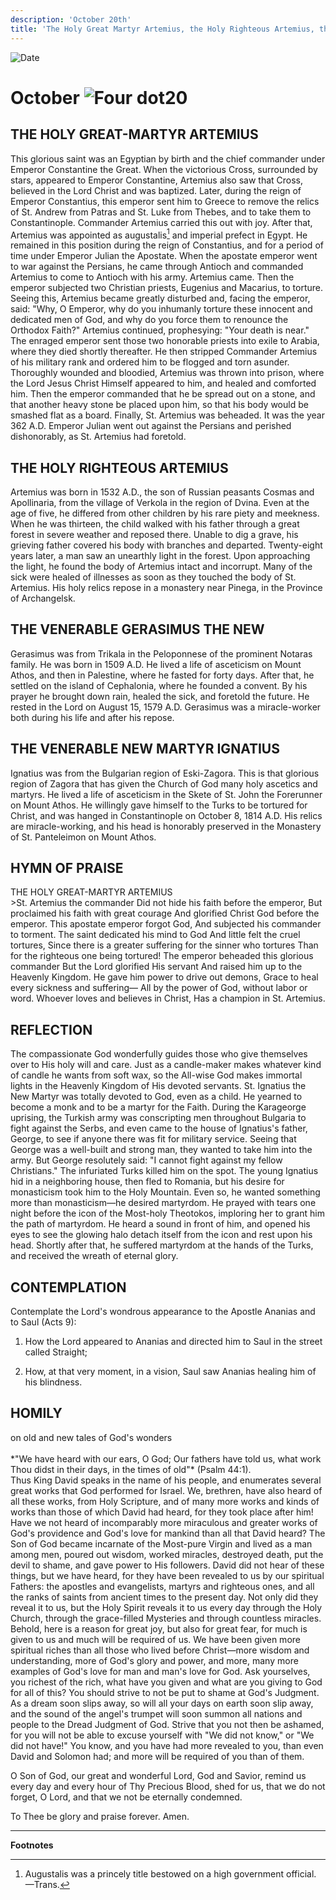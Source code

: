 ```yaml
---
description: 'October 20th'
title: 'The Holy Great Martyr Artemius, the Holy Righteous Artemius, the Venerable Gerasimus the New, the Venerable New Martyr Ignatius'
---
```


<CustomPaginator />
<RunningHead />

<Image src="/title-imprint.png" height={68} width={50} alt="Date" className="title-imprint"/>

# <div id="date">October <Image className="four-dot" src="/four-dot.png" height={15} width={15} alt="Four dot" />20</div>

## THE HOLY GREAT-MARTYR ARTEMIUS

This glorious saint was an Egyptian by birth and the chief commander under Emperor Constantine the Great. When the victorious Cross, surrounded by stars, appeared to Emperor Constantine, Artemius also saw that Cross, believed in the Lord Christ and was baptized. Later, during the reign of Emperor Constantius, this emperor sent him to Greece to remove the relics of St. Andrew from Patras and St. Luke from Thebes, and to take them to Constantinople. Commander Artemius carried this out with joy. After that, Artemius was appointed as augustalis[^1] and imperial prefect in Egypt. He remained in this position during the reign of Constantius, and for a period of time under Emperor Julian the Apostate. When the apostate emperor went to war against the Persians, he came through Antioch and commanded Artemius to come to Antioch with his army. Artemius came. Then the emperor subjected two Christian priests, Eugenius and Macarius, to torture. Seeing this, Artemius became greatly disturbed and, facing the emperor, said: "Why, O Emperor, why do you inhumanly torture these innocent and dedicated men of God, and why do you force them to renounce the Orthodox Faith?" Artemius continued, prophesying: "Your death is near." The enraged emperor sent those two honorable priests into exile to Arabia, where they died shortly thereafter. He then stripped Commander Artemius of his military rank and ordered him to be flogged and torn asunder. Thoroughly wounded and bloodied, Artemius was thrown into prison, where the Lord Jesus Christ Himself appeared to him, and healed and comforted him. Then the emperor commanded that he be spread out on a stone, and that another heavy stone be placed upon him, so that his body would be smashed flat as a board. Finally, St. Artemius was beheaded. It was the year 362 A.D. Emperor Julian went out against the Persians and perished dishonorably, as St. Artemius had foretold.

## THE HOLY RIGHTEOUS ARTEMIUS

Artemius was born in 1532 A.D., the son of Russian peasants Cosmas and Apollinaria, from the village of Verkola in the region of Dvina. Even at the age of five, he differed from other children by his rare piety and meekness. When he was thirteen, the child walked with his father through a great forest in severe weather and reposed there. Unable to dig a grave, his grieving father covered his body with branches and departed. Twenty-eight years later, a man saw an unearthly light in the forest. Upon approaching the light, he found the body of Artemius intact and incorrupt. Many of the sick were healed of illnesses as soon as they touched the body of St. Artemius. His holy relics repose in a monastery near Pinega, in the Province of Archangelsk.

## THE VENERABLE GERASIMUS THE NEW

Gerasimus was from Trikala in the Peloponnese of the prominent Notaras family. He was born in 1509 A.D. He lived a life of asceticism on Mount Athos, and then in Palestine, where he fasted for forty days. After that, he settled on the island of Cephalonia, where he founded a convent. By his prayer he brought down rain, healed the sick, and foretold the future. He rested in the Lord on August 15, 1579 A.D. Gerasimus was a miracle-worker both during his life and after his repose.

## THE VENERABLE NEW MARTYR IGNATIUS

Ignatius was from the Bulgarian region of Eski-Zagora. This is that glorious region of Zagora that has given the Church of God many holy ascetics and martyrs. He lived a life of asceticism in the Skete of St. John the Forerunner on Mount Athos. He willingly gave himself to the Turks to be tortured for Christ, and was hanged in Constantinople on October 8, 1814 A.D. His relics are miracle-working, and his head is honorably preserved in the Monastery of St. Panteleimon on Mount Athos.


## HYMN OF PRAISE
<div style={{textAlign:'center', color:'crimson', fontWeight:'bold'}}>
THE HOLY GREAT-MARTYR ARTEMIUS
</div>
>St. Artemius the commander  
Did not hide his faith before the emperor,  
But proclaimed his faith with great courage  
And glorified Christ God before the emperor.  
This apostate emperor forgot God,  
And subjected his commander to torment.  
The saint dedicated his mind to God  
And little felt the cruel tortures,  
Since there is a greater suffering for the sinner who tortures  
Than for the righteous one being tortured!  
The emperor beheaded this glorious commander  
But the Lord glorified His servant  
And raised him up to the Heavenly Kingdom.  
He gave him power to drive out demons,  
Grace to heal every sickness and suffering—  
All by the power of God, without labor or word.  
Whoever loves and believes in Christ,  
Has a champion in St. Artemius.  


## REFLECTION

The compassionate God wonderfully guides those who give themselves over to His holy will and care. Just as a candle-maker makes whatever kind of candle he wants from soft wax, so the All-wise God makes immortal lights in the Heavenly Kingdom of His devoted servants. St. Ignatius the New Martyr was totally devoted to God, even as a child. He yearned to become a monk and to be a martyr for the Faith. During the Karageorge uprising, the Turkish army was conscripting men throughout Bulgaria to fight against the Serbs, and even came to the house of Ignatius's father, George, to see if anyone there was fit for military service. Seeing that George was a well-built and strong man, they wanted to take him into the army. But George resolutely said: "I cannot fight against my fellow Christians." The infuriated Turks killed him on the spot. The young Ignatius hid in a neighboring house, then fled to Romania, but his desire for monasticism took him to the Holy Mountain. Even so, he wanted something more than monasticism—he desired martyrdom. He prayed with tears one night before the icon of the Most-holy Theotokos, imploring her to grant him the path of martyrdom. He heard a sound in front of him, and opened his eyes to see the glowing halo detach itself from the icon and rest upon his head. Shortly after that, he suffered martyrdom at the hands of the Turks, and received the wreath of eternal glory.


## CONTEMPLATION

Contemplate the Lord's wondrous appearance to the Apostle Ananias and to Saul (Acts 9):

1. How the Lord appeared to Ananias and directed him to Saul in the street called Straight;

2. How, at that very moment, in a vision, Saul saw Ananias healing him of his blindness.


## HOMILY
<div style={{textAlign:'center', color:'crimson', fontWeight:'bold'}}>
on old and new tales of God's wonders
</div>
<br />
<div style={{textAlign:'right'}}>
*"We have heard with our ears, O God; Our fathers have told us, what work Thou didst in their days, in the times of old"* (Psalm 44:1).
</div>
Thus King David speaks in the name of his people, and enumerates several great works that God performed for Israel. We, brethren, have also heard of all these works, from Holy Scripture, and of many more works and kinds of works than those of which David had heard, for they took place after him! Have we not heard of incomparably more miraculous and greater works of God's providence and God's love for mankind than all that David heard? The Son of God became incarnate of the Most-pure Virgin and lived as a man among men, poured out wisdom, worked miracles, destroyed death, put the devil to shame, and gave power to His followers. David did not hear of these things, but we have heard, for they have been revealed to us by our spiritual Fathers: the apostles and evangelists, martyrs and righteous ones, and all the ranks of saints from ancient times to the present day. Not only did they reveal it to us, but the Holy Spirit reveals it to us every day through the Holy Church, through the grace-filled Mysteries and through countless miracles. Behold, here is a reason for great joy, but also for great fear, for much is given to us and much will be required of us. We have been given more spiritual riches than all those who lived before Christ—more wisdom and understanding, more of God's glory and power, and more, many more examples of God's love for man and man's love for God. Ask yourselves, you richest of the rich, what have you given and what are you giving to God for all of this? You should strive to not be put to shame at God's Judgment. As a dream soon slips away, so will all your days on earth soon slip away, and the sound of the angel's trumpet will soon summon all nations and people to the Dread Judgment of God. Strive that you not then be ashamed, for you will not be able to excuse yourself with "We did not know," or "We did not have!" You know, and you have had more revealed to you, than even David and Solomon had; and more will be required of you than of them.

O Son of God, our great and wonderful Lord, God and Savior, remind us every day and every hour of Thy Precious Blood, shed for us, that we do not forget, O Lord, and that we not be eternally condemned.

To Thee be glory and praise forever. Amen.

---
**Footnotes**

[^1]: Augustalis was a princely title bestowed on a high government official. —Trans.